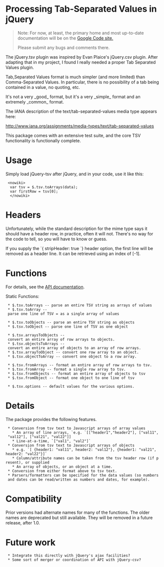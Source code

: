 = Processing Tab-Separated Values in jQuery =

<blockquote>
Note: For now, at least, the primary home and most up-to-date documentation will be on the <a href="http://jquery-tsv.googlecode.com/">
Google Code site.
</a>

Please submit any bugs and comments there.
</blockquote>

The jQuery.tsv plugin was inspired by Evan Plaice's jQuery.csv plugin. After adapting that in my project, I found I really needed a proper Tab Separated Values plugin.

Tab,Separated Values format is much simpler (and more limited) than Comma-Separated Values. In particular, there is no possibility of a tab being contained in a value, no quoting, etc.

It's not a very _good_ format, but it's a very _simple_ format and an extremely _common_ format.

The IANA description of the text/tab-separated-values media type appears here:

http://www.iana.org/assignments/media-types/text/tab-separated-values

This package comes with an extensive test suite, and the core TSV functionality is functionally complete.

= Usage =
Simply load jQuery-tsv after jQuery, and in your code, use it like this:
<pre>
 <nowiki>
  var tsv = $.tsv.toArrays(data);
  var firstRow = tsv[0];
  </nowiki>
</pre>

= Headers =
Unfortunately, while the standard description for the mime type says
it should have a header row, in practice, often it will not. There's
no way for the code to tell, so you will have to know or guess.

If you supply the `{ stripHeader: true `} header option, the first line will
be removed as a header line. It can be retrieved using an index of [-1].

= Functions =
For details, see the [http://cdn.pekolin.com/jquery-tsv/current/doc/index.html API documentation].

Static Functions:
  * $.tsv.toArrays -- parse an entire TSV string as arrays of values
  * $.tsv.toArray -- parse one line of TSV = as a single array of values

  * $.tsv.toObjects -- parse an entire TSV string as objects
  * $.tsv.toObject -- parse one line of TSV as one object

  * $.tsv.arraysToObjects -- convert an entire array of row arrays to objects.
  * $.tsv.objectsToArrays -- convert an entire array of objects to an array of row arrays.
  * $.tsv.arrayToObject -- convert one row array to an object.
  * $.tsv.objectToArray -- convert one object to a row array.

  * $.tsv.fromArrays -- format an entire array of row arrays to tsv.
  * $.tsv.fromArray -- format a single row array to tsv.
  * $.tsv.fromObjects -- format an entire array of objects to tsv
  * $.tsv.fromObject -- format one object to one line of tsv

  * $.tsv.options -- default values for the various options.

= Details =

The package provides the following features.
  * Conversion from tsv text to Javascript arrays of array values
    * An array of line arrays, `e.g. `[["header1","header2"], ["val11", "val12"], ["val21", "val22"]]
    * Line-at-a-time, `["val1", "val2"]`
  * Conversion from tsv text to Javascript arrays of objects
    * e.g. `[ {header1: "val11", header2: "val12"}, {header1: "val21", header2: "val22"}]`
    * Column/attribute names can be taken from the tsv header row (if present), or supplied
    * An array of objects, or an object at a time.
  * Conversion from either format above to tsv text.
  * Parsers/formatters can be specified for the data values (so numbers and dates can be read/written as numbers and dates, for example).

= Compatibility =

Prior versions had alternate names for many of the functions. The older names are deprecated but still available. They will be removed in a future release, after 1.0.

= Future work =

  * Integrate this directly with jQuery's ajax facilities?
  * Some sort of merger or coordination of API with jQuery-csv?
